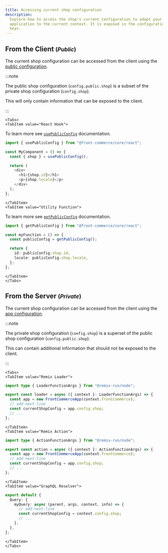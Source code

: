 ```yaml
---
title: Accessing current shop configuration
description:
  Explore how to access the shop's current configuration to adapt your
  application to the current context. It is exposed in the configuration `shop`
  keys.
---
```


## From the Client <small>(_Public_)</small>

The current shop configuration can be accessed from the client using the
[public configuration](/docs/3.x/guides/configuration/public-configuration).

:::note

The public shop configuration (`config.public.shop`) is a subset of the private
shop configuration (`config.shop`).

This will only contain information that can be exposed to the client.

:::

```mdx-code-block
<Tabs>
<TabItem value="React Hook">
```

To learn more see
[`usePublicConfig`](/docs/3.x/api-reference/front-commerce-core/react#usepublicconfig)
documentation.

```ts
import { usePublicConfig } from "@front-commerce/core/react";

const MyComponent = () => {
  const { shop } = usePublicConfig();

  return (
    <div>
      <h1>{shop.id}</h1>
      <p>{shop.locale}</p>
    </div>
  );
};
```

```mdx-code-block
</TabItem>
<TabItem value="Utility Function">
```

To learn more see
[`getPublicConfig`](/docs/3.x/api-reference/front-commerce-core/react#getpublicconfig)
documentation.

```ts
import { getPublicConfig } from "@front-commerce/core/react";

const myFunction = () => {
  const publicConfig = getPublicConfig();

  return {
    id: publicConfig.shop.id,
    locale: publicConfig.shop.locale,
  };
};
```

```mdx-code-block
</TabItem>
</Tabs>
```

## From the Server <small>(_Private_)</small>

The current shop configuration can be accessed from the client using the
[app configuration](/docs/3.x/guides/configuration/add-a-configuration-provider).

:::note

The private shop configuration (`config.shop`) is a superset of the public shop
configuration (`config.public.shop`).

This can contain additional information that should not be exposed to the
client.

:::

```mdx-code-block
<Tabs>
<TabItem value="Remix Loader">
```

```ts
import type { LoaderFunctionArgs } from "@remix-run/node";

export const loader = async ({ context }: LoaderFunctionArgs) => {
  const app = new FrontCommerceApp(context.frontCommerce);
  // add-next-line
  const currentShopConfig = app.config.shop;
  // ...
};
```

```mdx-code-block
</TabItem>
<TabItem value="Remix Action">
```

```ts
import type { ActionFunctionArgs } from "@remix-run/node";

export const action = async ({ context }: ActionFunctionArgs) => {
  const app = new FrontCommerceApp(context.frontCommerce);
  // add-next-line
  const currentShopConfig = app.config.shop;
  // ...
};
```

```mdx-code-block
</TabItem>
<TabItem value="GraphQL Resolver">
```

```ts
export default {
  Query: {
    myQuery: async (parent, args, context, info) => {
      // add-next-line
      const currentShopConfig = context.config.shop;
      // ...
    },
  },
};
```

```mdx-code-block
</TabItem>
</Tabs>
```
